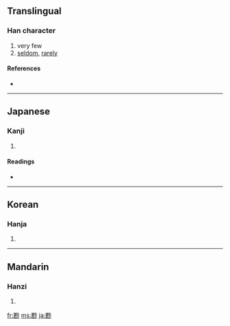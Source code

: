 {{also|鮮}}
==Translingual==

===Han character===
{{Han char|rn=42|rad=小|as=10|sn=13|four=|canj=廿女火竹 (TVFH)}}

# very few
# [[seldom]], [[rarely]]

====References====
* {{Han ref|kx=0297.270|dkj=07523|dj=0592.260|hdz=10565.160|uh=5C20|ud=23584}}

----

==Japanese==

===Kanji===
{{ja-kanji|grade=|rs=小10}}

# {{defn|Japanese|sort=小10}}

====Readings====
* {{ja-readings|on=[[せん]] (sen)|kun=[[すくない]] (sukunai)}}

----

==Korean==

===Hanja===
{{ko-hanja|hangeul=선|rv=seon|mr=sŏn}}

# {{defn|Korean|sort=小10}}

----

==Mandarin==

===Hanzi===
{{cmn-hanzi|pin=[[xiǎn]] ([[xian3]])|wg=hsien<sup>3</sup>}}

# {{defn|Mandarin|sort=小10}}

[[fr:尠]]
[[ms:尠]]
[[ja:尠]]